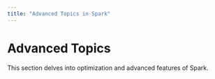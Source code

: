 ```yaml
---
title: "Advanced Topics in Spark"
---
```


# Advanced Topics

This section delves into optimization and advanced features of Spark.
